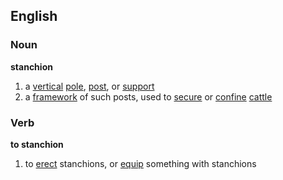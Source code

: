 ==English==
===Noun===
'''stanchion'''
# a [[vertical]] [[pole]], [[post]], or [[support]]
# a [[framework]] of such posts, used to [[secure]] or [[confine]] [[cattle]]
===Verb===
'''to stanchion'''
# to [[erect]] stanchions, or [[equip]] something with stanchions
